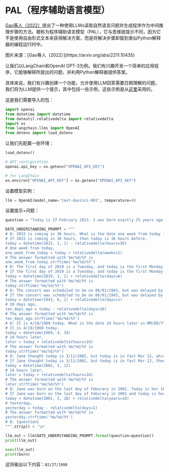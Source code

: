 # PAL（程序辅助语言模型）


[Gao等人（2022）](https://arxiv.org/abs/2211.10435)提出了一种使用LLMs读取自然语言问题并生成程序作为中间推理步骤的方法。被称为程序辅助语言模型（PAL），它与思维链提示不同，因为它不是使用自由形式文本来获得解决方案，而是将解决步骤卸载到类似Python解释器的编程运行时中。

<Screenshot src={PAL} alt="PAL" />
图片来源：[Gao等人（2022）](https://arxiv.org/abs/2211.10435)

让我们以LangChain和OpenAI GPT-3为例。我们有兴趣开发一个简单的应用程序，它能够解释所提出的问题，并利用Python解释器提供答案。

具体来说，我们有兴趣创建一个功能，允许使用LLM回答需要日期理解的问题。我们将为LLM提供一个提示，其中包括一些示例，这些示例是从[这里](https://github.com/reasoning-machines/pal/blob/main/pal/prompt/date_understanding_prompt.py)采用的。

这是我们需要导入的包：

```python
import openai
from datetime import datetime
from dateutil.relativedelta import relativedelta
import os
from langchain.llms import OpenAI
from dotenv import load_dotenv
```

让我们先配置一些环境：

```python
load_dotenv()

# API configuration
openai.api_key = os.getenv("OPENAI_API_KEY")

# for LangChain
os.environ["OPENAI_API_KEY"] = os.getenv("OPENAI_API_KEY")
```

设置模型实例：

```python
llm = OpenAI(model_name='text-davinci-003', temperature=0)
```

设置提示+问题：

```python
question = "Today is 27 February 2023. I was born exactly 25 years ago. What is the date I was born in MM/DD/YYYY?"

DATE_UNDERSTANDING_PROMPT = """
# Q: 2015 is coming in 36 hours. What is the date one week from today in MM/DD/YYYY?
# If 2015 is coming in 36 hours, then today is 36 hours before.
today = datetime(2015, 1, 1) - relativedelta(hours=36)
# One week from today,
one_week_from_today = today + relativedelta(weeks=1)
# The answer formatted with %m/%d/%Y is
one_week_from_today.strftime('%m/%d/%Y')
# Q: The first day of 2019 is a Tuesday, and today is the first Monday of 2019. What is the date today in MM/DD/YYYY?
# If the first day of 2019 is a Tuesday, and today is the first Monday of 2019, then today is 6 days later.
today = datetime(2019, 1, 1) + relativedelta(days=6)
# The answer formatted with %m/%d/%Y is
today.strftime('%m/%d/%Y')
# Q: The concert was scheduled to be on 06/01/1943, but was delayed by one day to today. What is the date 10 days ago in MM/DD/YYYY?
# If the concert was scheduled to be on 06/01/1943, but was delayed by one day to today, then today is one day later.
today = datetime(1943, 6, 1) + relativedelta(days=1)
# 10 days ago,
ten_days_ago = today - relativedelta(days=10)
# The answer formatted with %m/%d/%Y is
ten_days_ago.strftime('%m/%d/%Y')
# Q: It is 4/19/1969 today. What is the date 24 hours later in MM/DD/YYYY?
# It is 4/19/1969 today.
today = datetime(1969, 4, 19)
# 24 hours later,
later = today + relativedelta(hours=24)
# The answer formatted with %m/%d/%Y is
today.strftime('%m/%d/%Y')
# Q: Jane thought today is 3/11/2002, but today is in fact Mar 12, which is 1 day later. What is the date 24 hours later in MM/DD/YYYY?
# If Jane thought today is 3/11/2002, but today is in fact Mar 12, then today is 3/12/2002.
today = datetime(2002, 3, 12)
# 24 hours later,
later = today + relativedelta(hours=24)
# The answer formatted with %m/%d/%Y is
later.strftime('%m/%d/%Y')
# Q: Jane was born on the last day of Feburary in 2001. Today is her 16-year-old birthday. What is the date yesterday in MM/DD/YYYY?
# If Jane was born on the last day of Feburary in 2001 and today is her 16-year-old birthday, then today is 16 years later.
today = datetime(2001, 2, 28) + relativedelta(years=16)
# Yesterday,
yesterday = today - relativedelta(days=1)
# The answer formatted with %m/%d/%Y is
yesterday.strftime('%m/%d/%Y')
# Q: {question}
""".strip() + '\n'
```

```python
llm_out = llm(DATE_UNDERSTANDING_PROMPT.format(question=question))
print(llm_out)
```

```python
exec(llm_out)
print(born)
```

这将输出以下内容：`02/27/1998`

